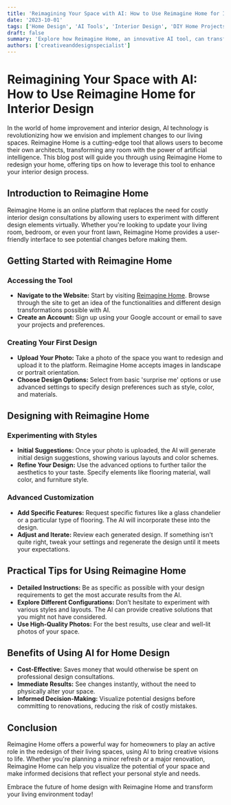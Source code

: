 ```yaml
---
title: 'Reimagining Your Space with AI: How to Use Reimagine Home for Interior Design'
date: '2023-10-01'
tags: ['Home Design', 'AI Tools', 'Interior Design', 'DIY Home Projects']
draft: false
summary: 'Explore how Reimagine Home, an innovative AI tool, can transform the way you design your living spaces. This guide provides a step-by-step walkthrough on using the tool to redesign your home interior effortlessly.'
authors: ['creativeanddesignspecialist']
---
```


# Reimagining Your Space with AI: How to Use Reimagine Home for Interior Design

In the world of home improvement and interior design, AI technology is revolutionizing how we envision and implement changes to our living spaces. Reimagine Home is a cutting-edge tool that allows users to become their own architects, transforming any room with the power of artificial intelligence. This blog post will guide you through using Reimagine Home to redesign your home, offering tips on how to leverage this tool to enhance your interior design process.

## Introduction to Reimagine Home

Reimagine Home is an online platform that replaces the need for costly interior design consultations by allowing users to experiment with different design elements virtually. Whether you're looking to update your living room, bedroom, or even your front lawn, Reimagine Home provides a user-friendly interface to see potential changes before making them.

## Getting Started with Reimagine Home

### Accessing the Tool

- **Navigate to the Website:** Start by visiting [Reimagine Home](https://reimagine.home). Browse through the site to get an idea of the functionalities and different design transformations possible with AI.
- **Create an Account:** Sign up using your Google account or email to save your projects and preferences.

### Creating Your First Design

- **Upload Your Photo:** Take a photo of the space you want to redesign and upload it to the platform. Reimagine Home accepts images in landscape or portrait orientation.
- **Choose Design Options:** Select from basic 'surprise me' options or use advanced settings to specify design preferences such as style, color, and materials.

## Designing with Reimagine Home

### Experimenting with Styles

- **Initial Suggestions:** Once your photo is uploaded, the AI will generate initial design suggestions, showing various layouts and color schemes.
- **Refine Your Design:** Use the advanced options to further tailor the aesthetics to your taste. Specify elements like flooring material, wall color, and furniture style.

### Advanced Customization

- **Add Specific Features:** Request specific fixtures like a glass chandelier or a particular type of flooring. The AI will incorporate these into the design.
- **Adjust and Iterate:** Review each generated design. If something isn't quite right, tweak your settings and regenerate the design until it meets your expectations.

## Practical Tips for Using Reimagine Home

- **Detailed Instructions:** Be as specific as possible with your design requirements to get the most accurate results from the AI.
- **Explore Different Configurations:** Don’t hesitate to experiment with various styles and layouts. The AI can provide creative solutions that you might not have considered.
- **Use High-Quality Photos:** For the best results, use clear and well-lit photos of your space.

## Benefits of Using AI for Home Design

- **Cost-Effective:** Saves money that would otherwise be spent on professional design consultations.
- **Immediate Results:** See changes instantly, without the need to physically alter your space.
- **Informed Decision-Making:** Visualize potential designs before committing to renovations, reducing the risk of costly mistakes.

## Conclusion

Reimagine Home offers a powerful way for homeowners to play an active role in the redesign of their living spaces, using AI to bring creative visions to life. Whether you're planning a minor refresh or a major renovation, Reimagine Home can help you visualize the potential of your space and make informed decisions that reflect your personal style and needs.

Embrace the future of home design with Reimagine Home and transform your living environment today!

